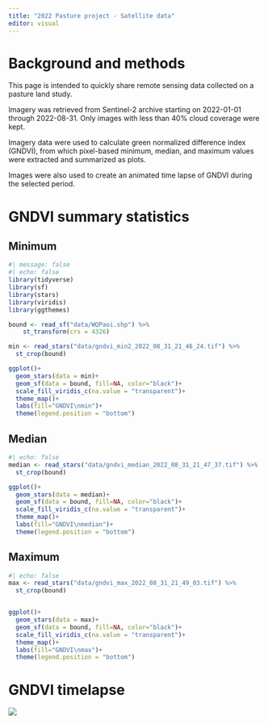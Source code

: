 ```yaml
---
title: "2022 Pasture project - Satellite data"
editor: visual
---
```


# Background and methods

This page is intended to quickly share remote sensing data collected on a pasture land study.

Imagery was retrieved from Sentinel-2 archive starting on 2022-01-01 through 2022-08-31. Only images with less than 40% cloud coverage were kept.

Imagery data were used to calculate green normalized difference index (GNDVI), from which pixel-based minimum, median, and maximum values were extracted and summarized as plots.

Images were also used to create an animated time lapse of GNDVI during the selected period.

# GNDVI summary statistics

## Minimum

```r
#| message: false
#| echo: false
library(tidyverse)
library(sf)
library(stars)
library(viridis)
library(ggthemes)

bound <- read_sf("data/WQPaoi.shp") %>%
    st_transform(crs = 4326) 

min <- read_stars("data/gndvi_min2_2022_08_31_21_46_24.tif") %>%
  st_crop(bound)

ggplot()+
  geom_stars(data = min)+
  geom_sf(data = bound, fill=NA, color="black")+
  scale_fill_viridis_c(na.value = "transparent")+
  theme_map()+
  labs(fill="GNDVI\nmin")+
  theme(legend.position = "bottom")
```

## Median

```r
#| echo: false
median <- read_stars("data/gndvi_median_2022_08_31_21_47_37.tif") %>%
  st_crop(bound)

ggplot()+
  geom_stars(data = median)+
  geom_sf(data = bound, fill=NA, color="black")+
  scale_fill_viridis_c(na.value = "transparent")+
  theme_map()+
  labs(fill="GNDVI\nmedian")+
  theme(legend.position = "bottom")
```

## Maximum

```r
#| echo: false
max <- read_stars("data/gndvi_max_2022_08_31_21_49_03.tif") %>%
  st_crop(bound)


ggplot()+
  geom_stars(data = max)+
  geom_sf(data = bound, fill=NA, color="black")+
  scale_fill_viridis_c(na.value = "transparent")+  
  theme_map()+
  labs(fill="GNDVI\nmax")+
  theme(legend.position = "bottom")
```

# GNDVI timelapse

![](data/2022pasture.gif)
